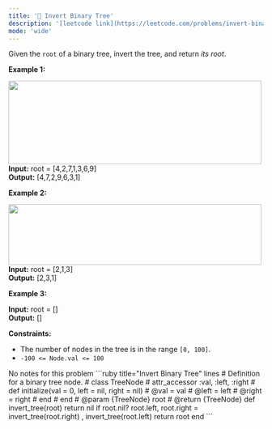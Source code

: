 ```yaml
---
title: '🧩 Invert Binary Tree'
description: '[leetcode link](https://leetcode.com/problems/invert-binary-tree/description/)'
mode: 'wide'
---
```

<Tabs>
  <Tab title="Question" icon="circle-question" iconType="regular">
    <Card>
      <p>Given the <code>root</code> of a binary tree, invert the tree, and return <em>its root</em>.</p>   <p><strong class="example">Example 1:</strong></p> <img alt="" src="https://assets.leetcode.com/uploads/2021/03/14/invert1-tree.jpg" style="width: 500px; height: 165px;" />  <strong>Input:</strong> root = [4,2,7,1,3,6,9] <br/> <strong>Output:</strong> [4,7,2,9,6,3,1]   <p><strong class="example">Example 2:</strong></p> <img alt="" src="https://assets.leetcode.com/uploads/2021/03/14/invert2-tree.jpg" style="width: 500px; height: 120px;" />  <strong>Input:</strong> root = [2,1,3] <br/> <strong>Output:</strong> [2,3,1]   <p><strong class="example">Example 3:</strong></p>   <strong>Input:</strong> root = [] <br/> <strong>Output:</strong> []    <p><strong>Constraints:</strong></p>  <ul>  <li>The number of nodes in the tree is in the range <code>[0, 100]</code>.</li>  <li><code>-100 &lt;= Node.val &lt;= 100</code></li> </ul> 
    </Card>
  </Tab>
  <Tab title="Solution" icon="lightbulb" iconType="regular" >
    <Card>
      No notes for this problem
    </Card>
  <Expandable title="code">
    <CodeGroup dropdown>
```ruby title="Invert Binary Tree" lines
# Definition for a binary tree node.
# class TreeNode
#     attr_accessor :val, :left, :right
#     def initialize(val = 0, left = nil, right = nil)
#         @val = val
#         @left = left
#         @right = right
#     end
# end
# @param {TreeNode} root
# @return {TreeNode}
def invert_tree(root)
  return nil if root.nil?
  root.left, root.right = invert_tree(root.right) , invert_tree(root.left)
  return root
end
```
    </CodeGroup>
  </Expandable>
  </Tab>
</Tabs>